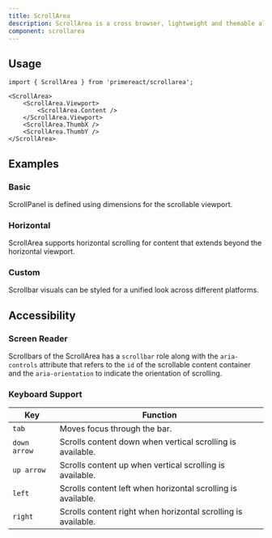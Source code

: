 ```yaml
---
title: ScrollArea
description: ScrollArea is a cross browser, lightweight and themable alternative to native browser scrollbar.
component: scrollarea
---
```


## Usage

```tsx
import { ScrollArea } from 'primereact/scrollarea';
```

```tsx
<ScrollArea>
    <ScrollArea.Viewport>
        <ScrollArea.Content />
    </ScrollArea.Viewport>
    <ScrollArea.ThumbX />
    <ScrollArea.ThumbY />
</ScrollArea>
```

## Examples

### Basic

ScrollPanel is defined using dimensions for the scrollable viewport.

<DocDemoViewer name="scrollarea:basic-demo" />

### Horizontal

ScrollArea supports horizontal scrolling for content that extends beyond the horizontal viewport.

<DocDemoViewer name="scrollarea:horizontal-demo" />

### Custom

Scrollbar visuals can be styled for a unified look across different platforms.

<DocDemoViewer name="scrollarea:custom-demo" />

## Accessibility

### Screen Reader

Scrollbars of the ScrollArea has a `scrollbar` role along with the `aria-controls` attribute that refers to the `id` of the scrollable content container and the `aria-orientation` to indicate the orientation of scrolling.

### Keyboard Support

| Key          | Function                                                      |
| ------------ | ------------------------------------------------------------- |
| `tab`        | Moves focus through the bar.                                  |
| `down arrow` | Scrolls content down when vertical scrolling is available.    |
| `up arrow`   | Scrolls content up when vertical scrolling is available.      |
| `left`       | Scrolls content left when horizontal scrolling is available.  |
| `right`      | Scrolls content right when horizontal scrolling is available. |
